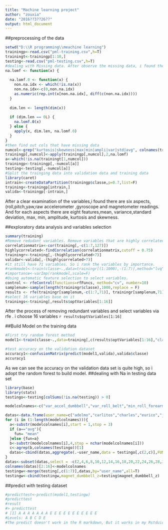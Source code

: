 ---
title: "Machine learning project"
author: "zouxia"
date: "2016??3??26??"
output: html_document
---
##preprocessing of the data
```{r,results='hide',cache=TRUE,warning=FALSE}
setwd("D:\\R programming\\meachine learning")
trainingp<-read.csv("pml-training.csv",h=T)
trainingt<-trainingp[1:10,]
testing<-read.csv("pml-testing.csv",h=T)
#dealing with Missing data. After observe the missing data, i found the all missing data are max min ...std. It means these data is calculate during a period of time, so there must be Missing data. So i come up with a method that substitute the missing data with it's lastest below data. The mothod is:
na.lomf <- function(x) {
  
  na.lomf.0 <- function(x) {
    non.na.idx <- which(!is.na(x))
    non.na.idx<-c(0,non.na.idx)
    as.numeric(rep.int(x[non.na.idx], diff(c(non.na.idx))))
  }
  
  dim.len <- length(dim(x))
  
  if (dim.len == 0L) {
    na.lomf.0(x)
  } else {
    apply(x, dim.len, na.lomf.0)
  }
}
#then find out cols that have missing data
numcol<-grep("kurtosis|skewness|max|min|ampli|var|std|avg", colnames(trainingp))
trainingp[,numcol]<-apply(trainingp[,numcol],2,na.lomf)
a<-which(!is.na(trainingt[1,numcol]))
trainingp<-trainingp[,-numcol[a]]
testing<-testing[,-numcol[a]]
#Split the trainging data into validation data and training data
library(caret)
intrain<-createDataPartition(trainingp$classe,p=0.7,list=F)
training<-trainingp[intrain,]
valida<-trainingp[-intrain,]
```
After a clear examination of the variables,i found there are six aspects,(roll,pitch,yaw,raw accelerometer ,gyroscope and magnetometer readings. And for each aspects there are eight features,mean, variance,standard deviation, max, min, amplitude, kurtosis and skewness.

##exploratory data analysis and variables selection
```{r,results="hide",cache=TRUE,warning=F}
summary(training)
#Remove redudant variables. Remove variables that are highly correlated
correlationmatrix<-cor(training[,-c(1:7,127)])
highlycorrelated<-findCorrelation(correlationmatrix,cutoff = 0.75)
trainingr<-training[,-(highlycorrelated+7)]
validar<-valida[,-(highlycorrelated+7)]
#it still have 71 variables. So i rank the variables by importance.
#rankmodel<-train(classe~.,data=trainingr[(1:1000),-(1:7)],method="lvq",preProcess="scale",trControl=control)
#importance<-varImp(rankmodel,scale=F)
#Using automatic feature selection to select variables.
control <- rfeControl(functions=rfFuncs, method="cv", number=10)
samplenum<-sample(length(trainingr$classe),1000,replace = F)
results <- rfe(trainingr[samplenum,-c(1:7,71)], trainingr[samplenum,71], rfeControl=control)
#select 16 variables base on it
trainings<-training[,results$optVariables[1:16]]
```
After the process of removing redundant variables and select variables via rfe . i choose 16 variables `r results$optVariables[1:16]`

##Build Model on the training data
```{r,warning=F,cache=TRUE}
#First try random forest method
model1<-train(classe~.,data=training[,c(results$optVariables[1:16],"classe")],method="rf",preProcess="scale")

#test accuracy on the validation dataset
accuracy1<-confusionMatrix(predict(model1,valida),valida$classe)
accuracy1

```
As we can see the accuracy on the validation data set is quite high, so i adopt the random forest to build model.
##dealing with Na in testing data set
```{r}
library(base)
library(stats)
testingo<-testing[colSums(!is.na(testing)) > 0]

modelcolnames<-c("var_accel_dumbbell","var_roll_belt","min_roll_forearm","avg_roll_dumbbell","var_yaw_belt","avg_pitch_belt","avg_roll_forearm","var_accel_forearm","var_pitch_belt","avg_pitch_dumbbell","max_roll_arm","min_roll_dumbbell","var_accel_arm","var_pitch_dumbbell","var_roll_dumbbell" )

datas<-data.frame(user_name=c("adelmo","carlitos","charles","eurico","jeremy","pedro"))
for (i in (1:length(modelcolnames))){
  a<-substr(modelcolnames[i],start = 1,stop = 3)
  if (a=="avg"){
    fun= "mean"
  }else {fun=a}
  b<-substr(modelcolnames[i],4,stop = nchar(modelcolnames[i]))
  c<-agrep(b,colnames(testingo))[1]
  datas<-cbind(datas,aggregate(.~user_name,data = testingo[,c(2,c)],FUN= fun))
}
datas<-subset(datas,select = -c(2,4,6,8,10,12,14,16,18,20,22,24,26,28,30))
colnames(datas)[2:16]<-modelcolnames
testingw<-merge(testing[,c(1:7)],datas,by="user_name",all=T)
testingw<-cbind(testingw,magnet_dumbbell_z=testing$magnet_dumbbell_z)

```
##predict with testing dataset
```{r}
#predicttest<-predict(model1,testingw)
#predicttest
#result
#> predicttest
# [1] A A A A A A A E E E E E E E E E E E
#Levels: A B C D E
#The predict doesn't work in the R markdown, But it works in my Rstduio. So i put the result of my prediction there.
```
